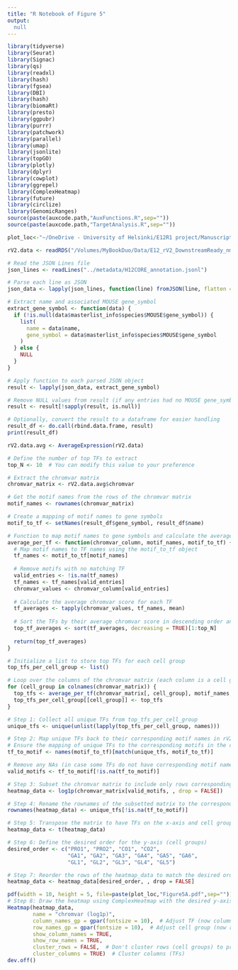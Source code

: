 ```yaml
---
title: "R Notebook of Figure 5"
output: 
  null
---
```


```r
library(tidyverse)
library(Seurat)
library(Signac)
library(qs)
library(readxl)
library(hash)
library(fgsea)
library(DBI)
library(hash)
library(biomaRt)
library(presto)
library(ggpubr)
library(purrr)
library(patchwork)
library(parallel)
library(umap)
library(jsonlite)
library(topGO)
library(plotly)
library(dplyr)
library(cowplot)
library(ggrepel)
library(ComplexHeatmap)
library(future)
library(circlize)
library(GenomicRanges)
source(paste(auxcode.path,"AuxFunctions.R",sep=""))
source(paste(auxcode.path,"TargetAnalysis.R",sep=""))

plot_loc<-"~/OneDrive - University of Helsinki/E12R1 project/Manuscript I - Regulation of Tal1 dependent rV2 lineage bifurcation/Figures/plots/Fig5/"
```

```r
rV2.data <- readRDS("/Volumes/MyBookDuo/Data/E12_rV2_DownstreamReady_nmm_.240806.Rds")

# Read the JSON Lines file
json_lines <- readLines("../metadata/H12CORE_annotation.jsonl")

# Parse each line as JSON
json_data <- lapply(json_lines, function(line) fromJSON(line, flatten = TRUE))

# Extract name and associated MOUSE gene_symbol
extract_gene_symbol <- function(data) {
  if (!is.null(data$masterlist_info$species$MOUSE$gene_symbol)) {
    list(
      name = data$name,
      gene_symbol = data$masterlist_info$species$MOUSE$gene_symbol
    )
  } else {
    NULL
  }
}

# Apply function to each parsed JSON object
result <- lapply(json_data, extract_gene_symbol)

# Remove NULL values from result (if any entries had no MOUSE gene_symbol)
result <- result[!sapply(result, is.null)]

# Optionally, convert the result to a dataframe for easier handling
result_df <- do.call(rbind.data.frame, result)
print(result_df)
```

```r
rV2.data.avg <- AverageExpression(rV2.data)
```

```r
# Define the number of top TFs to extract
top_N <- 10  # You can modify this value to your preference

# Extract the chromvar matrix
chromvar_matrix <- rV2.data.avg$chromvar

# Get the motif names from the rows of the chromvar matrix
motif_names <- rownames(chromvar_matrix)

# Create a mapping of motif names to gene symbols
motif_to_tf <- setNames(result_df$gene_symbol, result_df$name)

# Function to map motif names to gene symbols and calculate the average per TF
average_per_tf <- function(chromvar_column, motif_names, motif_to_tf) {
  # Map motif names to TF names using the motif_to_tf object
  tf_names <- motif_to_tf[motif_names]
  
  # Remove motifs with no matching TF
  valid_entries <- !is.na(tf_names)
  tf_names <- tf_names[valid_entries]
  chromvar_values <- chromvar_column[valid_entries]
  
  # Calculate the average chromvar score for each TF
  tf_averages <- tapply(chromvar_values, tf_names, mean)
  
  # Sort the TFs by their average chromvar score in descending order and select top N
  top_tf_averages <- sort(tf_averages, decreasing = TRUE)[1:top_N]
  
  return(top_tf_averages)
}

# Initialize a list to store top TFs for each cell group
top_tfs_per_cell_group <- list()

# Loop over the columns of the chromvar matrix (each column is a cell group)
for (cell_group in colnames(chromvar_matrix)) {
  top_tfs <- average_per_tf(chromvar_matrix[, cell_group], motif_names, motif_to_tf)
  top_tfs_per_cell_group[[cell_group]] <- top_tfs
}
```

```r
# Step 1: Collect all unique TFs from top_tfs_per_cell_group
unique_tfs <- unique(unlist(lapply(top_tfs_per_cell_group, names)))

# Step 2: Map unique TFs back to their corresponding motif names in rV2.data.avg$chromvar
# Ensure the mapping of unique TFs to the corresponding motifs in the chromvar matrix
tf_to_motif <- names(motif_to_tf)[match(unique_tfs, motif_to_tf)]

# Remove any NAs (in case some TFs do not have corresponding motif names)
valid_motifs <- tf_to_motif[!is.na(tf_to_motif)]

# Step 3: Subset the chromvar matrix to include only rows corresponding to the valid motifs
heatmap_data <- log1p(chromvar_matrix[valid_motifs, , drop = FALSE])

# Step 4: Rename the rownames of the subsetted matrix to the corresponding TF names
rownames(heatmap_data) <- unique_tfs[!is.na(tf_to_motif)]

# Step 5: Transpose the matrix to have TFs on the x-axis and cell groups on the y-axis
heatmap_data <- t(heatmap_data)

# Step 6: Define the desired order for the y-axis (cell groups)
desired_order <- c("PRO1", "PRO2", "CO1", "CO2", 
                   "GA1", "GA2", "GA3", "GA4", "GA5", "GA6", 
                   "GL1", "GL2", "GL3", "GL4", "GL5")

# Step 7: Reorder the rows of the heatmap_data to match the desired order
heatmap_data <- heatmap_data[desired_order, , drop = FALSE]

pdf(width = 10, height = 5, file=paste(plot_loc,"Figure5A.pdf",sep=""))
# Step 8: Draw the heatmap using ComplexHeatmap with the desired y-axis order
Heatmap(heatmap_data,
        name = "chromvar (log1p)",
        column_names_gp = gpar(fontsize = 10),  # Adjust TF (now columns) font size
        row_names_gp = gpar(fontsize = 10),  # Adjust cell group (now rows) font size
        show_column_names = TRUE,
        show_row_names = TRUE,
        cluster_rows = FALSE,  # Don't cluster rows (cell groups) to preserve the order
        cluster_columns = TRUE)  # Cluster columns (TFs)
dev.off()
```

